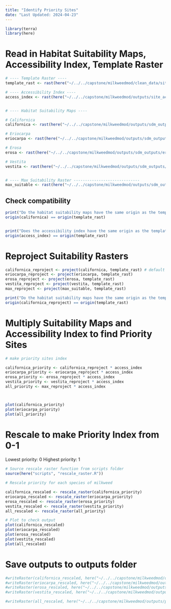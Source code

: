 ```yaml
---
title: "Identify Priority Sites"
date: "Last Updated: 2024-04-23"
---
```


```r
library(terra)
library(here)
```

# Read in Habitat Suitability Maps, Accessibility Index, Template Raster

```r
# ---- Template Raster ----
template_rast <- rast(here("~/../../capstone/milkweedmod/clean_data/site_accessibility/template_raster.tif"))

# ---- Accessibility Index ----
access_index <- rast(here("~/../../capstone/milkweedmod/outputs/site_accessibility_outputs/access_index_final.tif"))


# ---- Habitat Suitability Maps ----

# Californica
californica <- rast(here("~/../../capstone/milkweedmod/outputs/sdm_outputs/californica_sdm.tif"))

# Eriocarpa
eriocarpa <- rast(here("~/../../capstone/milkweedmod/outputs/sdm_outputs/eriocarpa_sdm.tif"))

# Erosa
erosa <- rast(here("~/../../capstone/milkweedmod/outputs/sdm_outputs/erosa_sdm.tif"))

# Vestita
vestita <- rast(here("~/../../capstone/milkweedmod/outputs/sdm_outputs/vestita_sdm.tif"))


# ---- Max Suitability Raster -----------------------------
max_suitable <- rast(here("~/../../capstone/milkweedmod/outputs/sdm_outputs/max_suitable_sdm.tif"))

```


## Check compatibility 

```r
print("Do the habitat suitability maps have the same origin as the template raster?")
origin(californica) == origin(template_rast)


print("Does the accessibility index have the same origin as the template raster?")
origin(access_index) == origin(template_rast)

```


# Reproject Suitability Rasters

```r
californica_reproject <- project(californica, template_rast) # default method is bilinear interpolation, which is fine for this case
eriocarpa_reproject <- project(eriocarpa, template_rast)
erosa_reproject <- project(erosa, template_rast)
vestita_reproject <- project(vestita, template_rast)
max_reproject <- project(max_suitable, template_rast)

print("Do the habitat suitability maps have the same origin as the template raster?")
origin(californica_reproject) == origin(template_rast)


```


# Multiply Suitability Maps and Accessibility Index to find Priority Sites


```r
# make priority sites index 

californica_priority <- californica_reproject * access_index
eriocarpa_priority <- eriocarpa_reproject * access_index
erosa_priority <- erosa_reproject * access_index
vestita_priority <- vestita_reproject * access_index
all_priority <- max_reproject * access_index



plot(californica_priority)
plot(eriocarpa_priority)
plot(all_priority)

```


# Rescale to make Priority Index from 0-1

Lowest priority: 0
Highest priority: 1

```r
# Source rescale raster function from scripts folder
source(here("scripts", "rescale_raster.R"))

# Rescale priority for each species of milkweed

californica_rescaled <- rescale_raster(californica_priority)
eriocarpa_rescaled <- rescale_raster(eriocarpa_priority)
erosa_rescaled <- rescale_raster(erosa_priority)
vestita_rescaled <- rescale_raster(vestita_priority)
all_rescaled <- rescale_raster(all_priority)

# Plot to check output
plot(californica_rescaled)
plot(eriocarpa_rescaled)
plot(erosa_rescaled)
plot(vestita_rescaled)
plot(all_rescaled)

```


# Save outputs to outputs folder

```r
#writeRaster(californica_rescaled, here("~/../../capstone/milkweedmod/outputs/priority_sites_outputs/californica_priority.tif"))
#writeRaster(eriocarpa_rescaled, here("~/../../capstone/milkweedmod/outputs/priority_sites_outputs/eriocarpa_priority.tif"))
#writeRaster(erosa_rescaled, here("~/../../capstone/milkweedmod/outputs/priority_sites_outputs/erosa_priority.tif"))
#writeRaster(vestita_rescaled, here("~/../../capstone/milkweedmod/outputs/priority_sites_outputs/vestita_priority.tif"))

#writeRaster(all_rescaled, here("~/../../capstone/milkweedmod/outputs/priority_sites_outputs/all_priority.tif"))
```
